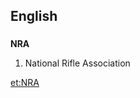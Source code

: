 ==English==
==={{initialism}}===
{{wikipediapar|National Rifle Association}}
'''NRA'''
#National Rifle Association

[[et:NRA]]